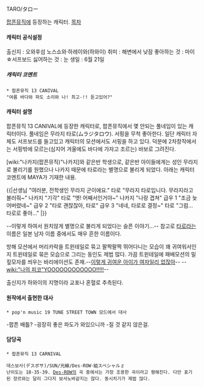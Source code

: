 TARO/タロー

[[팝픈뮤직]]에 등장하는 캐릭터.
[[목차]]
==== 캐릭터 공식설정 ====
출신지 : 오와후섬 노스쇼와·하레이와(하와이)
취미 : 해변에서 낮잠
좋아하는 것 : 마이☆서프보드
싫어하는 것 : 눈
생일 : 6월 21일

===== 캐릭터 코멘트 =====
 * 팝픈뮤직 13 CANIVAL
 "여름 바다와 파도 소리와 나! 최고-!! 듣고있어?"

==== 캐릭터 설명 ====
팝픈뮤직 13 CANIVAL에 등장한 캐릭터로, 팝픈뮤직에서 몇 안되는 풀네임이 있는 캐릭터이다. 풀네임은 무라지 타로(ムラジタロウ). 서핑을 무척 좋아한다. 일단 캐릭터 자체도 서프보드를 들고있고 캐릭터의 모션에서도 서핑을 하고 있다. 덕분에 2차창작에서는 서핑밖에 모르는(심지어 겨울에도 바다에 가자고 조르는) 바보로 그려진다.

[wiki:"나카지(팝픈뮤직)"나카지]와 같은반 학생으로, 같은반 아이들에게는 성인 무라지로 불리기를 원했으나 나카지 때문에 타로라는 별명으로 불리게 되었다. 아래는 캐릭터 코멘트에 MAYA가 기재한 내용.

{{|선생님 "여러분, 전학생인 무라지 군이에요."
타로 "무라지 타로입니다. 무라지라고 불러줘~"
나카지 "기각"
타로 "엣! 어째서인거야~"
나카지 "나랑 겹쳐"
급우 1 "조금 늦어버렸네~"
급우 2 "타로 괜찮잖아, 타로"
급우 3 "네네, 타로로 결정~"
타로 "그럼… 타로로 좋아…"
|}}

--이렇게 하여서 원치않게 별명으로 불리게 되었다는 슬픈 이야기...--
참고로 [[타로]]라는 이름은 일본 남자 이름 중에서도 매우 흔한 이름이다.

방해 모션에서 머리카락을 트윈테일로 묶고 팔짝팔짝 뛰어다니는 모습이 꽤 귀여워서인지 트윈테일로 묶은 모습으로 그리는 동인도 제법 많다.
가끔 트윈테일에 패배모션의 밀짚모자를 씌우는 바리에이션도 존재.--[[이렇게 귀여운 아이가 여자일리 없잖아]]-- --[[wiki:"나의 피코"YOOOOOOOOOOOO!!!!!]]--

출신지가 하와이의 지명이라 교포나 혼혈로 추측된다.

==== 원작에서 출현한 대사 ====

 * pop'n music 19 TUNE STREET TOWN 모드에서 대사

-팝픈 배틀?
-굉장히 좋은 파도가 와있으니까
-질 것 같지 않은걸.

==== 담당곡 ====

 * 팝픈뮤직 13 CARNIVAL
{{{#!html
<iframe title="YouTube video player" class="youtube-player" type="text/html" width="480" height="390" src="http://www.youtube.com/embed/j3KQG1cxowE" frameborder="0" allowFullScreen></iframe>
}}} 
 데스보사(デスボサ)/SUN/光線/Des-ROW･組スペシャルｚ
 난이도는 18-35-39. [[Des-ROW]]의 곡 중에서는 가장 조용한 곡이라고 평해진다. 다만 표기된 장르와는 달리 그다지 보사노바같지는 않다. 동시치기가 제법 많다.
